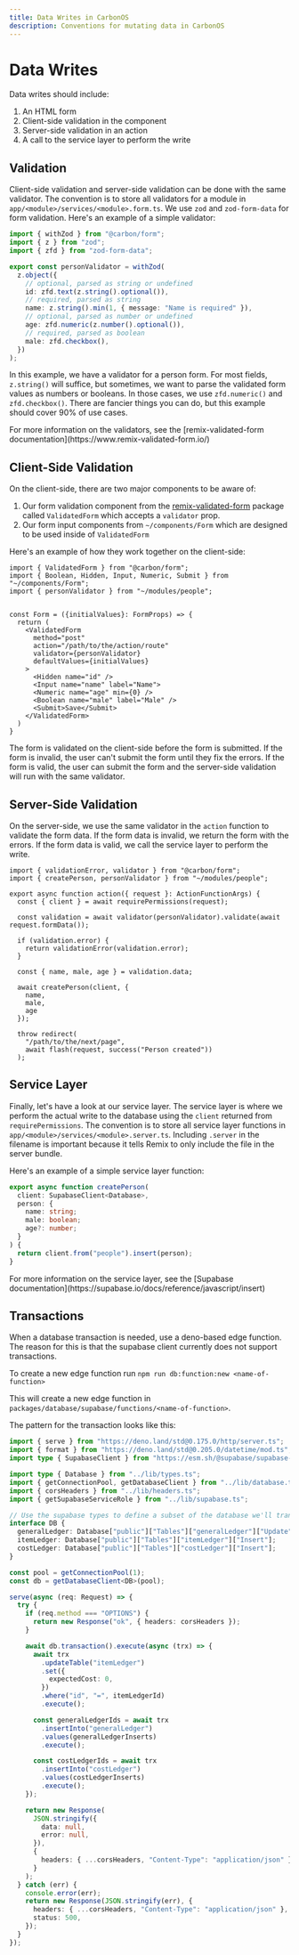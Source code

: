 ```yaml
---
title: Data Writes in CarbonOS
description: Conventions for mutating data in CarbonOS
---
```



# Data Writes

Data writes should include:

1. An HTML form
2. Client-side validation in the component
3. Server-side validation in an action
4. A call to the service layer to perform the write

## Validation

Client-side validation and server-side validation can be done with the same validator. The convention is to store all validators for a module in `app/<module>/services/<module>.form.ts`. We use `zod` and `zod-form-data` for form validation. Here's an example of a simple validator:

```ts
import { withZod } from "@carbon/form";
import { z } from "zod";
import { zfd } from "zod-form-data";

export const personValidator = withZod(
  z.object({
    // optional, parsed as string or undefined
    id: zfd.text(z.string().optional()),
    // required, parsed as string
    name: z.string().min(1, { message: "Name is required" }),
    // optional, parsed as number or undefined
    age: zfd.numeric(z.number().optional()),
    // required, parsed as boolean
    male: zfd.checkbox(),
  })
);
```

In this example, we have a validator for a person form. For most fields, `z.string()` will suffice, but sometimes, we want to parse the validated form values as numbers or booleans. In those cases, we use `zfd.numeric()` and `zfd.checkbox()`. There are fancier things you can do, but this example should cover 90% of use cases.

<Callout>
  For more information on the validators, see the [remix-validated-form
  documentation](https://www.remix-validated-form.io/)
</Callout>

## Client-Side Validation

On the client-side, there are two major components to be aware of:

1. Our form validation component from the [remix-validated-form](https://www.remix-validated-form.io/) package called `ValidatedForm` which accepts a `validator` prop.
2. Our form input components from `~/components/Form` which are designed to be used inside of `ValidatedForm`

Here's an example of how they work together on the client-side:

```tsx
import { ValidatedForm } from "@carbon/form";
import { Boolean, Hidden, Input, Numeric, Submit } from "~/components/Form";
import { personValidator } from "~/modules/people";


const Form = ({initialValues}: FormProps) => {
  return (
    <ValidatedForm
      method="post"
      action="/path/to/the/action/route"
      validator={personValidator}
      defaultValues={initialValues}
    >
      <Hidden name="id" />
      <Input name="name" label="Name">
      <Numeric name="age" min={0} />
      <Boolean name="male" label="Male" />
      <Submit>Save</Submit>
    </ValidatedForm>
  )
}
```

The form is validated on the client-side before the form is submitted. If the form is invalid, the user can't submit the form until they fix the errors. If the form is valid, the user can submit the form and the server-side validation will run with the same validator.

## Server-Side Validation

On the server-side, we use the same validator in the `action` function to validate the form data. If the form data is invalid, we return the form with the errors. If the form data is valid, we call the service layer to perform the write.

```tsx
import { validationError, validator } from "@carbon/form";
import { createPerson, personValidator } from "~/modules/people";

export async function action({ request }: ActionFunctionArgs) {
  const { client } = await requirePermissions(request);

  const validation = await validator(personValidator).validate(await request.formData());

  if (validation.error) {
    return validationError(validation.error);
  }

  const { name, male, age } = validation.data;

  await createPerson(client, {
    name,
    male,
    age
  });

  throw redirect(
    "/path/to/the/next/page",
    await flash(request, success("Person created"))
  );
```

## Service Layer

Finally, let's have a look at our service layer. The service layer is where we perform the actual write to the database using the `client` returned from `requirePermissions`. The convention is to store all service layer functions in `app/<module>/services/<module>.server.ts`. Including `.server` in the filename is important because it tells Remix to only include the file in the server bundle.

Here's an example of a simple service layer function:

```ts
export async function createPerson(
  client: SupabaseClient<Database>,
  person: {
    name: string;
    male: boolean;
    age?: number;
  }
) {
  return client.from("people").insert(person);
}
```

<Callout>
  For more information on the service layer, see the [Supabase
  documentation](https://supabase.io/docs/reference/javascript/insert)
</Callout>

## Transactions

When a database transaction is needed, use a deno-based edge function. The reason for this is that the supabase client currently does not support transactions.

To create a new edge function run `npm run db:function:new <name-of-function>`

This will create a new edge function in `packages/database/supabase/functions/<name-of-function>`.

The pattern for the transaction looks like this:

```ts
import { serve } from "https://deno.land/std@0.175.0/http/server.ts";
import { format } from "https://deno.land/std@0.205.0/datetime/mod.ts";
import type { SupabaseClient } from "https://esm.sh/@supabase/supabase-js@2.33.1";

import type { Database } from "../lib/types.ts";
import { getConnectionPool, getDatabaseClient } from "../lib/database.ts";
import { corsHeaders } from "../lib/headers.ts";
import { getSupabaseServiceRole } from "../lib/supabase.ts";

// Use the supabase types to define a subset of the database we'll transact with
interface DB {
  generalLedger: Database["public"]["Tables"]["generalLedger"]["Update"];
  itemLedger: Database["public"]["Tables"]["itemLedger"]["Insert"];
  costLedger: Database["public"]["Tables"]["costLedger"]["Insert"];
}

const pool = getConnectionPool(1);
const db = getDatabaseClient<DB>(pool);

serve(async (req: Request) => {
  try {
    if (req.method === "OPTIONS") {
      return new Response("ok", { headers: corsHeaders });
    }

    await db.transaction().execute(async (trx) => {
      await trx
        .updateTable("itemLedger")
        .set({
          expectedCost: 0,
        })
        .where("id", "=", itemLedgerId)
        .execute();

      const generalLedgerIds = await trx
        .insertInto("generalLedger")
        .values(generalLedgerInserts)
        .execute();

      const costLedgerIds = await trx
        .insertInto("costLedger")
        .values(costLedgerInserts)
        .execute();
    });

    return new Response(
      JSON.stringify({
        data: null,
        error: null,
      }),
      {
        headers: { ...corsHeaders, "Content-Type": "application/json" },
      }
    );
  } catch (err) {
    console.error(err);
    return new Response(JSON.stringify(err), {
      headers: { ...corsHeaders, "Content-Type": "application/json" },
      status: 500,
    });
  }
});
```
